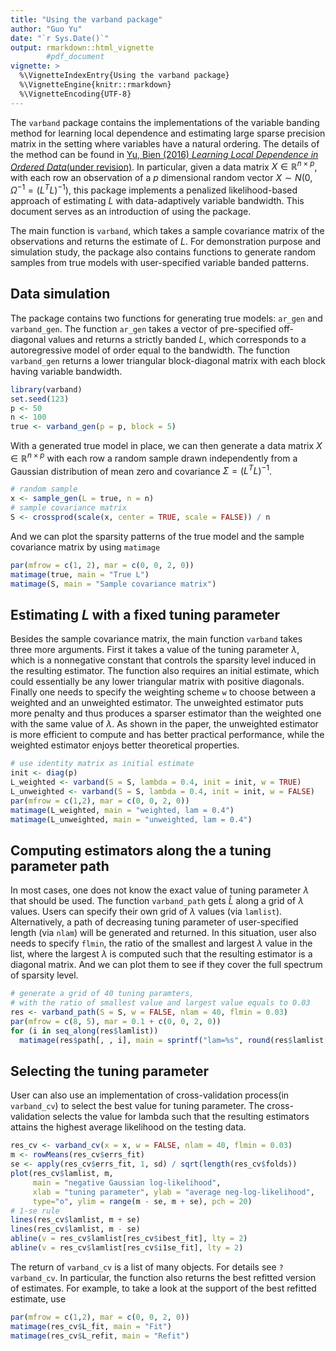 ```yaml
---
title: "Using the varband package"
author: "Guo Yu"
date: "`r Sys.Date()`"
output: rmarkdown::html_vignette
        #pdf_document
vignette: >
  %\VignetteIndexEntry{Using the varband package}
  %\VignetteEngine{knitr::rmarkdown}
  %\VignetteEncoding{UTF-8}
---
```


The `varband` package contains the implementations of the variable banding method for learning local dependence and estimating large sparse precision matrix in the setting where variables have a natural ordering. The details of the method can be found in [Yu, Bien (2016) *Learning Local Dependence in Ordered Data*(under revision)](http://arxiv.org/abs/1604.07451).
In particular, given a data matrix $X \in \mathbb{R}^{n \times p}$, with each row an observation of a $p$ dimensional random vector $X \sim N(0, \Omega^{-1} = (L^T L)^{-1})$, this package implements a penalized likelihood-based approach of estimating $L$ with data-adaptively variable bandwidth.
This document serves as an introduction of using the package.

The main function is `varband`, which takes a sample covariance matrix of the observations and returns the estimate of $L$. For demonstration purpose and simulation study, the package also contains functions to generate random samples from true models with user-specified variable banded patterns. 

## Data simulation
The package contains two functions for generating true models: `ar_gen` and `varband_gen`. The function `ar_gen` takes a vector of pre-specified off-diagonal values and returns a strictly banded $L$, which corresponds to a autoregressive model of order equal to the bandwidth. The function `varband_gen` returns a lower triangular block-diagonal matrix with each block having variable bandwidth.
```r
library(varband)
set.seed(123)
p <- 50
n <- 100
true <- varband_gen(p = p, block = 5)
```

With a generated true model in place, we can then generate a data matrix $X \in \mathbb{R}^{n \times p}$ with each row a random sample drawn independently from a Gaussian distribution of mean zero and covariance $\Sigma = (L^T L)^{-1}$.  
```r
# random sample
x <- sample_gen(L = true, n = n)
# sample covariance matrix
S <- crossprod(scale(x, center = TRUE, scale = FALSE)) / n
```

And we can plot the sparsity patterns of the true model and the sample covariance matrix by using `matimage`
```r
par(mfrow = c(1, 2), mar = c(0, 0, 2, 0))
matimage(true, main = "True L")
matimage(S, main = "Sample covariance matrix")
```

## Estimating $L$ with a fixed tuning parameter
Besides the sample covariance matrix, the main function `varband` takes three more arguments. First it takes a value of the tuning parameter $\lambda$, which is a nonnegative constant that controls the sparsity level induced in the resulting estimator. The function also requires an initial estimate, which could essentially be any lower triangular matrix with positive diagonals. Finally one needs to specify the weighting scheme `w` to choose between a weighted and an unweighted estimator. The unweighted estimator puts more penalty and thus produces a sparser estimator than the weighted one with the same value of $\lambda$. As shown in the paper, the unweighted estimator is more efficient to compute and has better practical performance, while the weighted estimator enjoys better theoretical properties.
```r
# use identity matrix as initial estimate
init <- diag(p)
L_weighted <- varband(S = S, lambda = 0.4, init = init, w = TRUE)
L_unweighted <- varband(S = S, lambda = 0.4, init = init, w = FALSE)
par(mfrow = c(1,2), mar = c(0, 0, 2, 0))
matimage(L_weighted, main = "weighted, lam = 0.4")
matimage(L_unweighted, main = "unweighted, lam = 0.4")
```

## Computing estimators along the a tuning parameter path
In most cases, one does not know the exact value of tuning parameter $\lambda$ that should be used. The function `varband_path` gets $\hat{L}$ along a grid of $\lambda$ values. 
Users can specify their own grid of $\lambda$ values (via `lamlist`). Alternatively, a path of decreasing tuning parameter of user-specified length (via `nlam`)  will be generated and returned. In this situation, user also needs to specify `flmin`, the ratio of the smallest and largest $\lambda$ value in the list, where the largest $\lambda$ is computed such that the resulting estimator is a diagonal matrix.
And we can plot them to see if they cover the full spectrum of sparsity level. 
```r
# generate a grid of 40 tuning paramters,
# with the ratio of smallest value and largest value equals to 0.03
res <- varband_path(S = S, w = FALSE, nlam = 40, flmin = 0.03)
par(mfrow = c(8, 5), mar = 0.1 + c(0, 0, 2, 0))
for (i in seq_along(res$lamlist))
  matimage(res$path[, , i], main = sprintf("lam=%s", round(res$lamlist[i], 4)))
```

## Selecting the tuning parameter
User can also use an implementation of cross-validation process(in `varband_cv`) to select the best value for tuning parameter. The cross-validation selects the value for lambda such that the resulting estimators attains the highest average likelihood on the testing data.
```r
res_cv <- varband_cv(x = x, w = FALSE, nlam = 40, flmin = 0.03)
m <- rowMeans(res_cv$errs_fit)
se <- apply(res_cv$errs_fit, 1, sd) / sqrt(length(res_cv$folds))
plot(res_cv$lamlist, m, 
     main = "negative Gaussian log-likelihood",
     xlab = "tuning parameter", ylab = "average neg-log-likelihood",
     type="o", ylim = range(m - se, m + se), pch = 20)
# 1-se rule
lines(res_cv$lamlist, m + se)
lines(res_cv$lamlist, m - se)
abline(v = res_cv$lamlist[res_cv$ibest_fit], lty = 2)
abline(v = res_cv$lamlist[res_cv$i1se_fit], lty = 2)
```

The return of `varband_cv` is a list of many objects. For details see `?varband_cv`. In particular, the function also returns the best refitted version of estimates.
For example, to take a look at the support of the best
refitted estimate, use
```r
par(mfrow = c(1,2), mar = c(0, 0, 2, 0))
matimage(res_cv$L_fit, main = "Fit")
matimage(res_cv$L_refit, main = "Refit")
```
